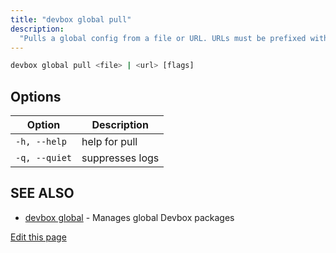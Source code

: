 ```yaml
---
title: "devbox global pull"
description:
  "Pulls a global config from a file or URL. URLs must be prefixed with 'http://' or 'https://'."
---
```


```bash
devbox global pull <file> | <url> [flags]
```

## Options[​](#options "Direct link to Options")

| Option        | Description     |
| ------------- | --------------- |
| `-h, --help`  | help for pull   |
| `-q, --quiet` | suppresses logs |

## SEE ALSO[​](#see-also "Direct link to SEE ALSO")

- [devbox global](/docs/devbox/devbox_global/) - Manages global Devbox packages

[Edit this page](https://github.com/jetify-com/devbox/tree/main/docs/app/docs/cli_reference/devbox_global_pull.md)

